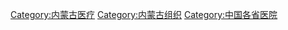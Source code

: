 [[Category:内蒙古医疗|Category:内蒙古医疗]]
[[Category:内蒙古组织|Category:内蒙古组织]]
[[Category:中国各省医院|Category:中国各省医院]]